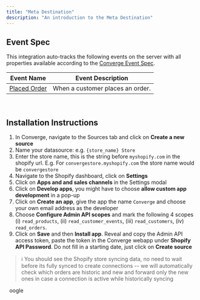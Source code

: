 ```yaml
---
title: "Meta Destination"
description: "An introduction to the Meta Destination"
---
```


## Event Spec

This integration auto-tracks the following events on the server with all properties available according to the [Converge Event Spec](../sources/pixel#event-specification).

| Event Name                       | Event Description                |
| -------------------------------- | -------------------------------- |
| [Placed Order](../converge-spec) | When a customer places an order. |

&nbsp;

## Installation Instructions

1. In Converge, navigate to the Sources tab and click on **Create a new source**
2. Name your datasource: e.g. `{store_name} Store`
3. Enter the store name, this is the string before `myshopify.com` in the shopify url. E.g. For `convergestore.myshopify.com` the store name would be `convergestore`
4. Navigate to the Shopify dashboard, click on **Settings**
5. Click on **Apps and and sales channels** in the Settings modal
6. Click on **Develop apps**, you might have to choose **allow custom app development** in a pop-up
7. Click on **Create an app**, give the app the name `Converge` and choose your own email address as the developer
8. Choose **Configure Admin API scopes** and mark the following 4 scopes (i) `read_products`, (ii) `read_customer_events`, (iii) `read_customers`, (iv) `read_orders`.
9. Click on **Save** and then **Install app**. Reveal and copy the Admin API access token, paste the token in the Converge webapp under **Shopify API Password**. Do not fill in a starting date, just click on **Create source**

> ℹ️ You should see the Shopify store syncing data, no need to wait before its fully synced to create connections -- we will automatically check which orders are historic and new and forward only the new ones in case a connection is active while historically syncing

&nbsp;
oogle
